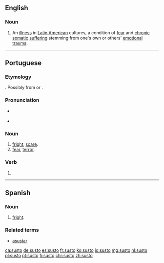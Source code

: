 ==English==
{{wikipedia}}
===Noun===
{{en-noun|-}}

# An [[illness]] in [[Latin American]] cultures, a condition of [[fear]] and [[chronic]] [[somatic]] [[suffering]] stemming from one's own or others' [[emotional]] [[trauma]].

----

==Portuguese==

===Etymology===
{{unk.|title=Uncertain|lang=pt}}. Possibly from {{term|sustar|lang=pt}} or {{etyl|la|pt}} {{term|surrectus|lang=la}}.

===Pronunciation===
* {{a|PT}} {{IPA|/ˈsuʃ.tu/|lang=pt}}
* {{hyphenation|sus|to|lang=pt}}

===Noun===
{{pt-noun|m|s}}

# [[fright]], [[scare]].
# [[fear]], [[terror]].

===Verb===
{{pt-verb-form}}

# {{inflection of|sustar||1|s|pres|indc|lang=pt}}

----
==Spanish==

===Noun===
{{es-noun|m}}

# [[fright]].

===Related terms===
* [[asustar]]

[[ca:susto]]
[[de:susto]]
[[es:susto]]
[[fr:susto]]
[[ko:susto]]
[[io:susto]]
[[mg:susto]]
[[nl:susto]]
[[pl:susto]]
[[pt:susto]]
[[fi:susto]]
[[chr:susto]]
[[zh:susto]]